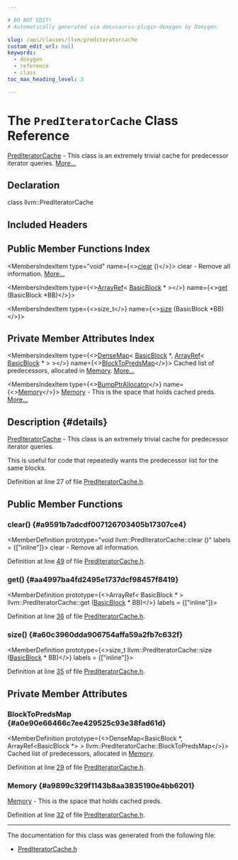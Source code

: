 ```yaml
---

# DO NOT EDIT!
# Automatically generated via docusaurus-plugin-doxygen by Doxygen.

slug: /api/classes/llvm/prediteratorcache
custom_edit_url: null
keywords:
  - doxygen
  - reference
  - class
toc_max_heading_level: 3

---
```





# The `PredIteratorCache` Class Reference

<DoxygenPage pluginConfig={pluginConfig}>

<a href="/docs/api/classes/llvm/prediteratorcache">PredIteratorCache</a> - This class is an extremely trivial cache for predecessor iterator queries. <a href="#details">More...</a>

## Declaration

<CodeBlock>class llvm::PredIteratorCache</CodeBlock>

## Included Headers

<IncludesList>
<IncludesListItem
  filePath="llvm/IR/PredIteratorCache.h"
  permalink="/docs/api/files/include/include/llvm/include/llvm/ir/prediteratorcache-h"
  isLocal="true" />
</IncludesList>

## Public Member Functions Index

<MembersIndex>

<MembersIndexItem
  type="void"
  name={<><a href="#a9591b7adcdf007126703405b17307ce4">clear</a> ()</>}>
clear - Remove all information. <a href="#a9591b7adcdf007126703405b17307ce4">More...</a>
</MembersIndexItem>

<MembersIndexItem
  type={<><a href="/docs/api/classes/llvm/arrayref">ArrayRef</a>&lt; <a href="/docs/api/classes/llvm/basicblock">BasicBlock</a> &#42; &gt;</>}
  name={<><a href="#aa4997ba4fd2495e1737dcf98457f8419">get</a> (BasicBlock &#42;BB)</>}>
</MembersIndexItem>

<MembersIndexItem
  type={<>size&#95;t</>}
  name={<><a href="#a60c3960dda906754affa59a2fb7c632f">size</a> (BasicBlock &#42;BB)</>}>
</MembersIndexItem>

</MembersIndex>

## Private Member Attributes Index

<MembersIndex>

<MembersIndexItem
  type={<><a href="/docs/api/classes/llvm/densemap">DenseMap</a>&lt; <a href="/docs/api/classes/llvm/basicblock">BasicBlock</a> &#42;, <a href="/docs/api/classes/llvm/arrayref">ArrayRef</a>&lt; <a href="/docs/api/classes/llvm/basicblock">BasicBlock</a> &#42; &gt; &gt;</>}
  name={<><a href="#a0e90e66466c7ee429525c93e38fad61d">BlockToPredsMap</a></>}>
Cached list of predecessors, allocated in <a href="/docs/api/classes/llvm/sys/memory">Memory</a>. <a href="#a0e90e66466c7ee429525c93e38fad61d">More...</a>
</MembersIndexItem>

<MembersIndexItem
  type={<><a href="/docs/api/namespaces/llvm/#a8e612822d4ba7bb36c9c79582a567108">BumpPtrAllocator</a></>}
  name={<><a href="#a9899c329f1143b8aa3835190e4bb6201">Memory</a></>}>
<a href="/docs/api/classes/llvm/sys/memory">Memory</a> - This is the space that holds cached preds. <a href="#a9899c329f1143b8aa3835190e4bb6201">More...</a>
</MembersIndexItem>

</MembersIndex>

## Description {#details}

<a href="/docs/api/classes/llvm/prediteratorcache">PredIteratorCache</a> - This class is an extremely trivial cache for predecessor iterator queries.

This is useful for code that repeatedly wants the predecessor list for the same blocks.

Definition at line 27 of file <a href="/docs/api/files/include/include/llvm/include/llvm/ir/prediteratorcache-h">PredIteratorCache.h</a>.

<SectionDefinition>

## Public Member Functions

### clear() {#a9591b7adcdf007126703405b17307ce4}

<MemberDefinition
  prototype="void llvm::PredIteratorCache::clear ()"
  labels = {["inline"]}>
clear - Remove all information.

Definition at line <a href="/docs/api/files/include/include/llvm/include/llvm/ir/prediteratorcache-h/#l00049">49</a> of file <a href="/docs/api/files/include/include/llvm/include/llvm/ir/prediteratorcache-h">PredIteratorCache.h</a>.
</MemberDefinition>

### get() {#aa4997ba4fd2495e1737dcf98457f8419}

<MemberDefinition
  prototype={<>ArrayRef&lt; BasicBlock &#42; &gt; llvm::PredIteratorCache::get (<a href="/docs/api/classes/llvm/basicblock">BasicBlock</a> &#42; BB)</>}
  labels = {["inline"]}>

Definition at line <a href="/docs/api/files/include/include/llvm/include/llvm/ir/prediteratorcache-h/#l00036">36</a> of file <a href="/docs/api/files/include/include/llvm/include/llvm/ir/prediteratorcache-h">PredIteratorCache.h</a>.
</MemberDefinition>

### size() {#a60c3960dda906754affa59a2fb7c632f}

<MemberDefinition
  prototype={<>size&#95;t llvm::PredIteratorCache::size (<a href="/docs/api/classes/llvm/basicblock">BasicBlock</a> &#42; BB)</>}
  labels = {["inline"]}>

Definition at line <a href="/docs/api/files/include/include/llvm/include/llvm/ir/prediteratorcache-h/#l00035">35</a> of file <a href="/docs/api/files/include/include/llvm/include/llvm/ir/prediteratorcache-h">PredIteratorCache.h</a>.
</MemberDefinition>

</SectionDefinition>

<SectionDefinition>

## Private Member Attributes

### BlockToPredsMap {#a0e90e66466c7ee429525c93e38fad61d}

<MemberDefinition
  prototype={<>DenseMap&lt;BasicBlock &#42;, ArrayRef&lt;BasicBlock &#42;&gt; &gt; llvm::PredIteratorCache::BlockToPredsMap</>}>
Cached list of predecessors, allocated in <a href="/docs/api/classes/llvm/sys/memory">Memory</a>.

Definition at line <a href="/docs/api/files/include/include/llvm/include/llvm/ir/prediteratorcache-h/#l00029">29</a> of file <a href="/docs/api/files/include/include/llvm/include/llvm/ir/prediteratorcache-h">PredIteratorCache.h</a>.
</MemberDefinition>

### Memory {#a9899c329f1143b8aa3835190e4bb6201}

<MemberDefinition
  prototype="BumpPtrAllocator llvm::PredIteratorCache::Memory">
<a href="/docs/api/classes/llvm/sys/memory">Memory</a> - This is the space that holds cached preds.

Definition at line <a href="/docs/api/files/include/include/llvm/include/llvm/ir/prediteratorcache-h/#l00032">32</a> of file <a href="/docs/api/files/include/include/llvm/include/llvm/ir/prediteratorcache-h">PredIteratorCache.h</a>.
</MemberDefinition>

</SectionDefinition>

<hr/>

The documentation for this class was generated from the following file:

<ul>
<li><a href="/docs/api/files/include/include/llvm/include/llvm/ir/prediteratorcache-h">PredIteratorCache.h</a></li>
</ul>

</DoxygenPage>
